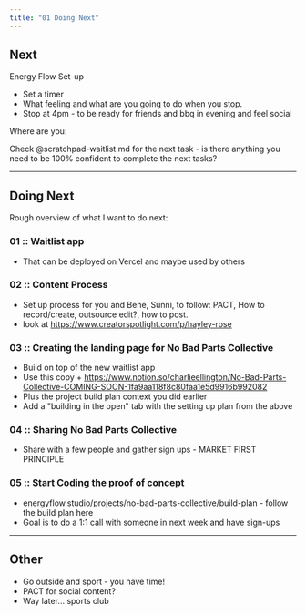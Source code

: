 ```yaml
---
title: "01 Doing Next"
---
```


## Next 

Energy Flow Set-up 
- Set a timer 
- What feeling and what are you going to do when you stop. 
- Stop at 4pm - to be ready for friends and bbq in evening and feel social 


Where are you: 

Check @scratchpad-waitlist.md for the next task - is there anything you need to be 100% confident to complete the next tasks? 

---

## Doing Next

Rough overview of what I want to do next: 

### 01 :: Waitlist app 
- That can be deployed on Vercel and maybe used by others 

### 02 :: Content Process 
- Set up process for you and Bene, Sunni, to follow: PACT, How to record/create, outsource edit?, how to post. 
- look at https://www.creatorspotlight.com/p/hayley-rose 

### 03 :: Creating the landing page for No Bad Parts Collective 
- Build on top of the new waitlist app 
- Use this copy + https://www.notion.so/charlieellington/No-Bad-Parts-Collective-COMING-SOON-1fa9aa118f8c80faa1e5d9916b992082
- Plus the project build plan context you did earlier 
- Add a "building in the open" tab with the setting up plan from the above 

### 04 :: Sharing No Bad Parts Collective 
- Share with a few people and gather sign ups - MARKET FIRST PRINCIPLE 

### 05 :: Start Coding the proof of concept 
- energyflow.studio/projects/no-bad-parts-collective/build-plan - follow the build plan here 
- Goal is to do a 1:1 call with someone in next week and have sign-ups 

---

## Other 

- Go outside and sport - you have time! 
- PACT for social content? 
- Way later... sports club 